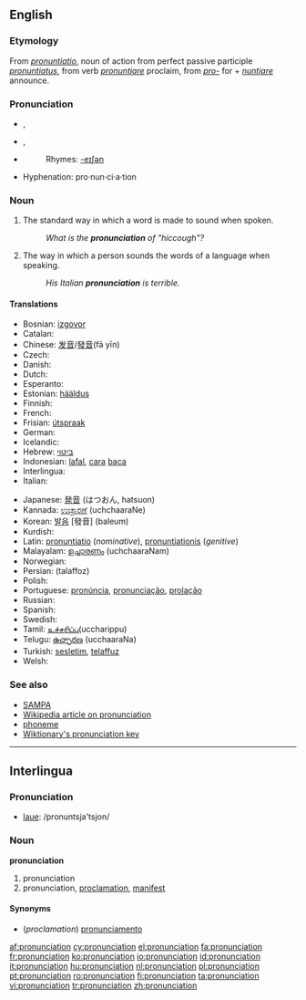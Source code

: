 {{wikipedia}}
==English==

===Etymology===
From {{L.}} ''[[pronuntiatio]]'', noun of action from perfect passive participle ''[[pronuntiatus]]'', from verb ''[[pronuntiare]]'' proclaim, from ''[[pro-]]'' for + ''[[nuntiare]]'' announce.

===Pronunciation===
*{{IPA|/pɹəˌnʌnsiˈeɪʃən/}}, {{SAMPA|/pr@%nVnsi"eIS@n/}}
*{{IPA|/pɹəˌnaʊnsiˈeɪʃən/}}, {{SAMPA|/pr@%naUnsi"eIS@n/}}
*{{audio|en-us-pronunciation.ogg|Audio (US)}}
*:Rhymes: [[Rhymes:English:-eɪʃǝn|-eɪʃǝn]]
*Hyphenation: pro&middot;nun&middot;ci&middot;a&middot;tion

===Noun===
{{en-noun|s|-}}

# {{countable}} The standard way in which a word is made to sound when spoken.
#:''What is the '''pronunciation''' of "hiccough"?''
# {{uncountable}} The way in which a person sounds the words of a language when speaking.
#:''His Italian '''pronunciation''' is terrible.''

====Translations====
{{trans-top|standard sound of a word}}
* Bosnian: [[izgovor]] {{m}}
* Catalan: {{t-|ca|pronunciació|f}}
* Chinese: [[发音]]/[[發音]](fā yīn)
* Czech: {{t+|cs|výslovnost|f}}
* Danish: {{t-|da|udtale}}
* Dutch: {{t+|nl|uitspraak|f}}
* Esperanto: {{t+|eo|prononco|xs=Esperanto}}
* Estonian: [[hääldus]]
* Finnish: {{t+|fi|ääntämys}}
* French: {{t+|fr|prononciation|f}}
* Frisian: [[útspraak]]
* German: {{t+|de|Aussprache|f}}
* Icelandic: {{t+|is|framburður|m}}
* Hebrew: [[ביטוי]]
* Indonesian: [[lafal]], [[cara]] [[baca]]
* Interlingua: {{t-|ia|pronunciation|xs=Interlingua}}
* Italian: {{t+|it|pronuncia|f}}
{{trans-mid}}
* Japanese: [[発音]] (はつおん, hatsuon)
* Kannada: [[ಉಚ್ಚಾರಣೆ]] (uchchaaraNe)
* Korean: [[발음]] [發音] (baleum)
* Kurdish: {{KUchar|[[گۆ کردن]]}}
* Latin: [[pronuntiatio]] (''nominative''), [[pronuntiationis]] (''genitive'')
* Malayalam: [[ഉച്ചാരണം]] (uchchaaraNam)
* Norwegian: {{t-|no|uttale|m}}
* Persian: {{fa-Arab|[[تلفظ]]}} (talaffoz)
* Polish: {{t+|pl|wymowa|f}}
* Portuguese: [[pronúncia]], [[pronunciação]], [[prolação]]
* Russian: {{t+|ru|произношение|sc=Cyrl}}
* Spanish: {{t-|es|pronunciación|f}}
* Swedish: {{t+|sv|uttal}}
* Tamil: [[உச்சரிப்பு]](uccharippu)
* Telugu: [[ఉచ్ఛారణ]] (ucchaaraNa)
* Turkish: [[sesletim]], [[telaffuz]]
* Welsh: {{t+|cy|cynaniad|xs=Welsh}}
{{trans-bottom}}

===See also===
*[[SAMPA]]
*[[w:pronunciation|Wikipedia article on pronunciation]]
*[[phoneme]]
*[[Wiktionary:Pronunciation key|Wiktionary's pronunciation key]]

----

==Interlingua==

===Pronunciation===
*[[laue]]: /pronuntsja'tsjon/

===Noun===
'''pronunciation'''

# pronunciation
# pronunciation, [[proclamation]], [[manifest]]

====Synonyms====
*(''proclamation'') [[pronunciamento]]

[[af:pronunciation]]
[[cy:pronunciation]]
[[el:pronunciation]]
[[fa:pronunciation]]
[[fr:pronunciation]]
[[ko:pronunciation]]
[[io:pronunciation]]
[[id:pronunciation]]
[[it:pronunciation]]
[[hu:pronunciation]]
[[nl:pronunciation]]
[[pl:pronunciation]]
[[pt:pronunciation]]
[[ro:pronunciation]]
[[fi:pronunciation]]
[[ta:pronunciation]]
[[vi:pronunciation]]
[[tr:pronunciation]]
[[zh:pronunciation]]